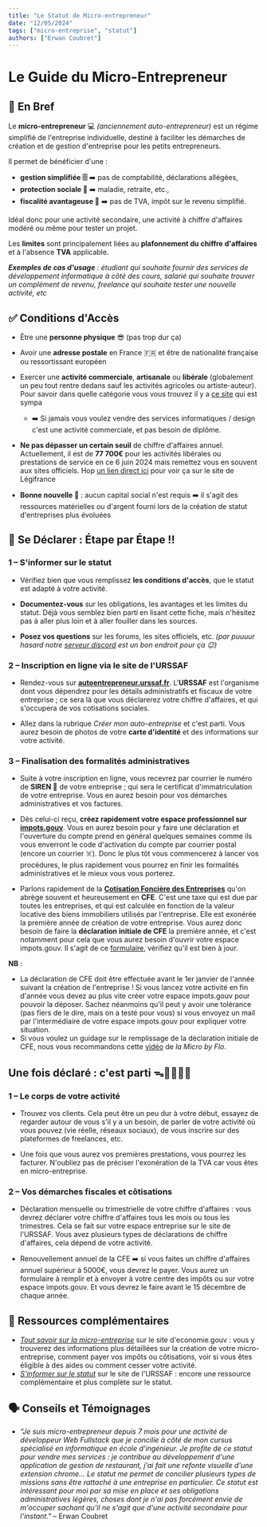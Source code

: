 ```yaml
---
title: "Le Statut de Micro-entrepreneur"
date: "12/05/2024"
tags: ["micro-entreprise", "statut"]
authors: ["Erwan Coubret"]
---
```


# Le Guide du Micro-Entrepreneur

## 📝 En Bref

Le **micro-entrepreneur** 💻 *(anciennement auto-entrepreneur)* est un régime simplifié de l'entreprise individuelle, destiné à faciliter les démarches de création et de gestion d'entreprise pour les petits entrepreneurs.

Il permet de bénéficier d'une :
- **gestion simplifiée 🗄️** ➡️ pas de comptabilité, déclarations allégées,
- **protection sociale 💊** ➡️ maladie, retraite, etc.,
- **fiscalité avantageuse 🤑** ➡️ pas de TVA, impôt sur le revenu simplifié.

Idéal donc pour une activité secondaire, une activité à chiffre d'affaires modéré ou même pour tester un projet.

Les **limites** sont principalement liées au **plafonnement du chiffre d'affaires**  et à l'absence **TVA** applicable.

***Exemples de cas d'usage** : étudiant qui souhaite fournir des services de développement informatique à côté des cours, salarié qui souhaite trouver un complément de revenu, freelance qui souhaite tester une nouvelle activité, etc*

## ✅ Conditions d'Accès

- Être une **personne physique** 😎 (pas trop dur ça)

- Avoir une **adresse postale** en France 🇫🇷  et être de nationalité française ou ressortissant européen

- Exercer une **activité commerciale**, **artisanale** ou **libérale** (globalement un peu tout rentre dedans sauf les activités agricoles ou artiste-auteur). Pour savoir dans quelle catégorie vous vous trouvez il y a [ce site](https://entreprendre.service-public.fr/vosdroits/F32887/personnalisation/resultat?lang=&quest0=0&quest=) qui est sympa
    - ➡️ Si jamais vous voulez vendre des services informatiques / design c'est une activité commerciale, et pas besoin de diplôme.

- **Ne pas dépasser un certain seuil** de chiffre d'affaires annuel. Actuellement, il est de **77 700€** pour les activités libérales ou prestations de service en ce 6 juin 2024 mais remettez vous en souvent aux sites officiels. Hop [un lien direct ici](https://www.legifrance.gouv.fr/codes/id/LEGISCTA000006199553) pour voir ça sur le site de Légifrance

- **Bonne nouvelle 🦁** : aucun capital social n'est requis ➡️ il s'agit des ressources matérielles ou d'argent fourni lors de la création de statut d'entreprises plus évoluées

## 📜 Se Déclarer : Étape par Étape !!

### 1 – **S'informer** sur le statut

- Vérifiez bien que vous remplissez **les conditions d'accès**, que le statut est adapté à votre activité.

- **Documentez-vous** sur les obligations, les avantages et les limites du statut. Déjà vous semblez bien parti en lisant cette fiche, mais n'hésitez pas à aller plus loin et à aller fouiller dans les sources.

- **Posez vos questions** sur les forums, les sites officiels, etc. *(par puuuur hasard notre [serveur discord](https://eos-entrepreneuriat.vercel.app/) est un bon endroit pour ça 😉)*

### 2 – **Inscription** en ligne via le site de l'URSSAF

- Rendez-vous sur [**autoentrepreneur.urssaf.fr**](https://www.autoentrepreneur.urssaf.fr/portail/accueil.html). L'**URSSAF** est l'organisme dont vous dépendrez pour les détails administratifs et fiscaux de votre entreprise ; ce sera là que vous déclarerez votre chiffre d'affaires, et qui s'occupera de vos cotisations sociales.

- Allez dans la rubrique *Créer mon auto-entreprise* et c'est parti. Vous aurez besoin de photos de votre **carte d'identité** et des informations sur votre activité.

### 3 – **Finalisation** des formalités administratives

- Suite à votre inscription en ligne, vous recevrez par courrier le numéro de **SIREN 📄** de votre entreprise ; qui sera le certificat d'immatriculation de votre entreprise. Vous en aurez besoin pour vos démarches administratives et vos factures.

- Dès celui-ci reçu, **créez rapidement votre espace professionnel sur [impots.gouv](https://www.impots.gouv.fr/accueil)**. Vous en aurez besoin pour y faire une déclaration et l'ouverture du compte prend en général quelques semaines comme ils vous enverront le code d'activation du compte par courrier postal (encore un courrier ☠️). Donc le plus tôt vous commencerez à lancer vos procédures, le plus rapidement vous pourrez en finir les formalités administratives et le mieux vous vous porterez.

- Parlons rapidement de la [**Cotisation Foncière des Entreprises**](https://entreprendre.service-public.fr/vosdroits/F23547) qu'on abrège souvent et heureusement en **CFE**. C'est une taxe qui est due par toutes les entreprises, et qui est calculée en fonction de la valeur locative des biens immobiliers utilisés par l'entreprise. Elle est exonérée la première année de création de votre entreprise. Vous aurez donc besoin de faire la **déclaration initiale de CFE** la première année, et c'est notamment pour cela que vous aurez besoin d'ouvrir votre espace impots.gouv. Il s'agit de ce [formulaire](https://www.impots.gouv.fr/formulaire/1447-c-sd/declaration-initiale-de-cotisation-fonciere-des-entreprises), vérifiez qu'il est bien à jour.


**NB** : 
- La déclaration de CFE doit être effectuée avant le 1er janvier de l'année suivant la création de l'entreprise ! Si vous lancez votre activité en fin d'année vous devez au plus vite créer votre espace impots.gouv pour pouvoir la déposer. Sachez néanmoins qu'il peut y avoir une tolérance (pas fiers de le dire, mais on a testé pour vous) si vous envoyez un mail par l'intermédiaire de votre espace impots.gouv pour expliquer votre situation.
- Si vous voulez un guidage sur le remplissage de la déclaration initiale de CFE, nous vous recommandons cette [vidéo](https://www.youtube.com/watch?v=sCgkRTbeqvk&pp=ygUTbGEgbWljcm8gYnkgZmxvIGNmZQ%3D%3D) de *la Micro by Flo*.

## Une fois déclaré : c'est parti ᯓ🏃🏻‍♀️‍➡️

### 1 – Le corps de votre activité

- Trouvez vos clients. Cela peut être un peu dur à votre début, essayez de regarder autour de vous s'il y a un besoin, de parler de votre activité où vous pouvez (vie réelle, réseaux sociaux), de vous inscrire sur des plateformes de freelances, etc.

- Une fois que vous aurez vos premières prestations, vous pourrez les facturer. N'oubliez pas de préciser l'exonération de la TVA car vous êtes en micro-entreprise.

### 2 – Vos démarches fiscales et côtisations

- Déclaration mensuelle ou trimestrielle de votre chiffre d'affaires : vous devrez déclarer votre chiffre d'affaires tous les mois ou tous les trimestres. Cela se fait sur votre espace entreprise sur le site de l'URSSAF. Vous avez plusieurs types de déclarations de chiffre d'affaires, cela dépend de votre activité.

- Renouvellement annuel de la CFE ➡️ si vous faites un chiffre d'affaires annuel supérieur à 5000€, vous devrez le payer. Vous aurez un formulaire à remplir et à envoyer à votre centre des impôts ou sur votre espace impots.gouv. Et vous devrez le faire avant le 15 décembre de chaque année.

## 🛜 Ressources complémentaires

- [_Tout savoir sur la micro-entreprise_](https://www.economie.gouv.fr/entreprises/micro-entreprise-auto-entreprise) sur le site d'economie.gouv : vous y trouverez des informations plus détaillées sur la création de votre micro-entreprise, comment payer vos impôts ou côtisations, voir si vous êtes éligible à des aides ou comment cesser votre activité.
- [_S'informer sur le statut_](https://www.autoentrepreneur.urssaf.fr/portail/accueil/sinformer-sur-le-statut/lessentiel-du-statut.html) sur le site de l'URSSAF : encore une ressource complémentaire et plus complète sur le statut.

## 🗣️ Conseils et Témoignages

- _“Je suis micro-entrepreneur depuis 7 mois pour une activité de développeur Web Fullstack que je concilie à côté de mon cursus spécialisé en informatique en école d'ingénieur. Je profite de ce statut pour vendre mes services : je contribue au développement d'une application de gestion de restaurant, j'ai fait une refonte visuelle d'une extension chrome... Le statut me permet de concilier plusieurs types de missions sans être rattaché à une entreprise en particulier. Ce statut est intéressant pour moi par sa mise en place et ses obligations administratives légères, choses dont je n'ai pas forcément envie de m'occuper sachant qu'il ne s'agit que d'une activité secondaire pour l'instant."_ – Erwan Coubret